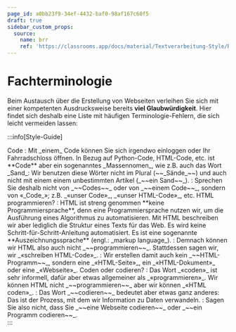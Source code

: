 ```yaml
---
page_id: a0bb23f9-34ef-4432-baf0-98af167c60f5
draft: true
sidebar_custom_props:
  source:
    name: brr
    ref: 'https://classrooms.app/docs/material/Textverarbeitung-Style/Ressourcen/Screencast#style-guide-fachterminologie'
---
```


# Fachterminologie

Beim Austausch über die Erstellung von Webseiten verleihen Sie sich mit einer kompetenten Ausdrucksweise bereits **viel Glaubwürdigkeit**. Hier findet sich deshalb eine Liste mit häufigen Terminologie-Fehlern, die sich leicht vermeiden lassen:

:::info[Style-Guide]
<div className="compactDeflist">
Code
: Mit _einem_ Code können Sie sich irgendwo einloggen oder Ihr Fahrradschloss öffnen. In Bezug auf Python-Code, HTML-Code, etc. ist **Code** aber ein sogenanntes _Massennomen_, wie z.B. auch das Wort _Sand_: Wir benutzen diese Wörter nicht im Plural (~~_Sände_~~) und auch nicht mit einem einem unbestimmten Artikel (_~~ein Sand~~_).
: Sprechen Sie deshalb nicht von _~~Codes~~_ oder von _~~einem Code~~_, sondern von «_Code_»; z.B. _«unser Code»_, _«unser HTML-Code»_, etc.
HTML programmieren?
: HTML ist streng genommen **keine Programmiersprache**, denn eine Programmiersprache nutzen wir, um die Ausführung eines Algorithmus zu automatisieren. Mit HTML beschreiben wir aber lediglich die Struktur eines Texts für das Web. Es wird keine Schritt-für-Schritt-Anleitung automatisiert. Es ist eine sogenannte **Auszeichnungssprache** (engl.: _markup language_).
: Demnach können wir HTML also auch nicht _~~programmieren~~_. Stattdessen sagen wir, wir _«schreiben HTML-Code»_.
: Wir erstellen damit auch kein _~~HTML-Programm~~_, sondern eine _«HTML-Seite»_, ein _«HTML-Dokument»_ oder eine _«Webseite»_.
Coden oder codieren?
: Das Wort _«coden»_ ist sehr informell, dafür aber etwas allgemeiner als _«programmieren»_. Wir können HTML nicht _~~programmieren~~_ aber wir können _«HTML coden»_. 
: Das Wort _~~codieren~~_ bedeutet aber etwas ganz anderes: Das ist der Prozess, mit dem wir Information zu Daten verwandeln.
: Sagen Sie also nicht, dass Sie _~~eine Webseite codieren~~_ oder _~~ein Programm codieren~~_.
</div>
:::
